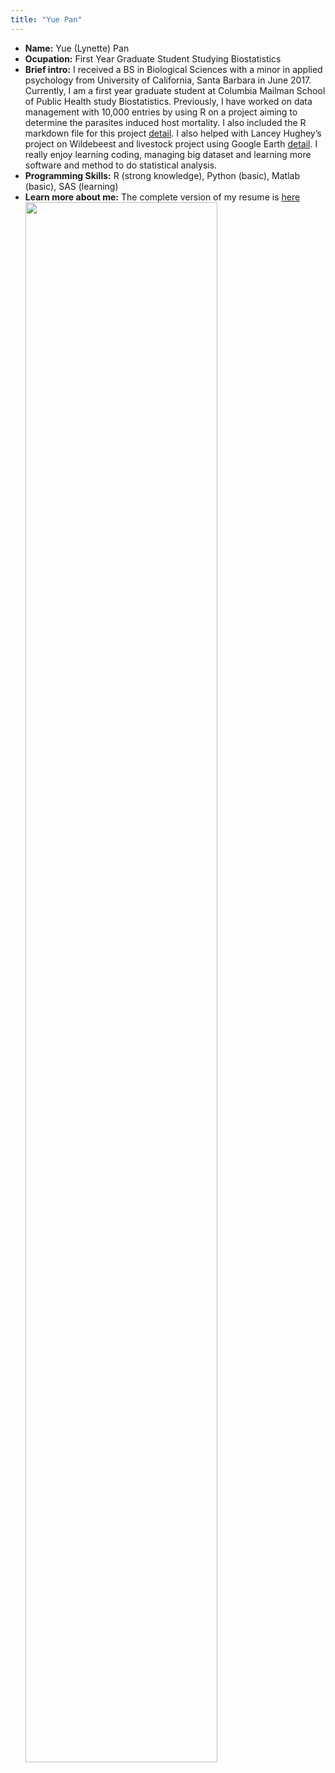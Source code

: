 ```yaml
---
title: "Yue Pan"
---
```


- __Name:__ Yue (Lynette) Pan
- __Ocupation:__ First Year Graduate Student Studying Biostatistics
- __Brief intro:__ I received a BS in Biological Sciences with a minor in applied psychology from University of California, Santa Barbara in June 2017. Currently, I am a first year graduate student at Columbia Mailman School of Public Health study Biostatistics. Previously, I have worked on data management with 10,000 entries by using R on a project aiming to determine the parasites induced host mortality. I also included the R markdown file for this project [detail](pihm_lynette.html). I also helped with Lancey Hughey's project on Wildebeest and livestock project using Google Earth [detail](https://drive.google.com/drive/folders/0B_sTIJaPfBgWWGtrMmUyQTl2d3c). I really enjoy learning coding, managing big dataset and learning more software and method to do statistical analysis.
- __Programming Skills:__ R (strong knowledge), Python (basic), Matlab (basic), SAS (learning)
- __Learn more about me:__ The complete version of my resume is [here](about.html)
<img src="images/sash.jpg" style="width:80%">

